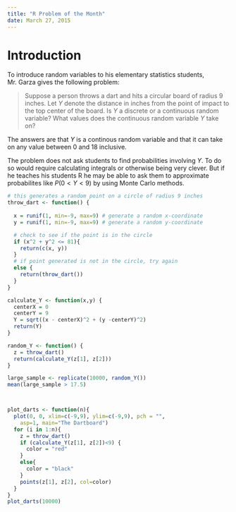 ```yaml
---
title: "R Problem of the Month"
date: March 27, 2015
---
```



# Introduction
To introduce random variables to his elementary statistics students, Mr. Garza gives the following problem:

> Suppose a person throws a dart and hits a circular board of radius 9 inches. Let $Y$ denote the distance in inches from the point of impact to the top center of the board. Is $Y$ a discrete or a continuous random variable? What values does the continuous random variable $Y$ take on?

The answers are that $Y$ is a continous random variable and that it can take on any value between 0 and 18 inclusive.

The problem does not ask students to find probabilities involving $Y$. To do so would require calculating integrals or otherwise being very clever.  But if he teaches his students R he may be able to ask them to approximate probabilites like $P(0 < Y <9)$ by using Monte Carlo methods.


```r
# this generates a random point on a circle of radius 9 inches
throw_dart <- function() {
    
  x = runif(1, min=-9, max=9) # generate a random x-coordinate
  y = runif(1, min=-9, max=9) # generate a random y-coordinate

  # check to see if the point is in the circle
  if (x^2 + y^2 <= 81){    
    return(c(x, y))  
  }
  # if point generated is not in the circle, try again
  else {
    return(throw_dart())
  }
}

calculate_Y <- function(x,y) {
  centerX = 0
  centerY = 9
  Y = sqrt((x - centerX)^2 + (y -centerY)^2)
  return(Y)
}

random_Y <- function() {
  z = throw_dart()
  return(calculate_Y(z[1], z[2]))
}

large_sample <- replicate(10000, random_Y())
mean(large_sample > 17.5) 



plot_darts <- function(n){
  plot(0, 0, xlim=c(-9,9), ylim=c(-9,9), pch = "", 
    asp=1, main="The Dartboard")
  for (i in 1:n){
    z = throw_dart()
    if (calculate_Y(z[1], z[2])<9) {
      color = "red"
    }
    else{
      color = "black"
    }
    points(z[1], z[2], col=color)
  }
}
plot_darts(10000)
```
